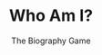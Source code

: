 ---
title: "Who Am I?"
subtitle: "The Biography Game"
creator: ""
categories: ["games"]
featuredImage: "../src/assets/images/item/games/DSC02699.png"
views: ["../src/assets/images/item/games/DSC02699.png","../src/assets/images/item/games/DSC02700.png"]
nextItem: []
---